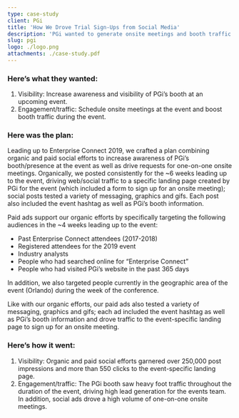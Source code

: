 ```yaml
---
type: case-study
client: PGi
title: 'How We Drove Trial Sign-Ups from Social Media'
description: 'PGi wanted to generate onsite meetings and booth traffic at a key yearly event. They came to the BrandGlue team for strategy and execution on an organic and paid event social campaign.'
slug: pgi
logo: ./logo.png
attachments: ./case-study.pdf
---
```


### Here’s what they wanted:

1. Visibility: Increase awareness and visibility of PGi’s booth at an upcoming event.
2. Engagement/traffic: Schedule onsite meetings at the event and boost booth traffic during the event.

### Here was the plan:

Leading up to Enterprise Connect 2019, we crafted a plan combining organic and paid social efforts to increase awareness of PGi’s booth/presence at the event as well as drive requests for one-on-one onsite meetings. Organically, we posted consistently for the ~6 weeks leading up to the event, driving web/social traffic to a specific landing page created by PGi for the event (which included a form to sign up for an onsite meeting); social posts tested a variety of messaging, graphics and gifs. Each post also included the event hashtag as well as PGi’s booth information.

Paid ads support our organic efforts by specifically targeting the following audiences in the ~4 weeks leading up to the event:

- Past Enterprise Connect attendees (2017-2018)
- Registered attendees for the 2019 event
- Industry analysts
- People who had searched online for “Enterprise Connect”
- People who had visited PGi’s website in the past 365 days

In addition, we also targeted people currently in the geographic area of the event (Orlando) during the week of the conference.

Like with our organic efforts, our paid ads also tested a variety of messaging, graphics and gifs; each ad included the event hashtag as well as PGi’s booth information and drove traffic to the event-specific landing page to sign up for an onsite meeting.

### Here’s how it went:

1. Visibility: Organic and paid social efforts garnered over 250,000 post impressions and more than 550 clicks to the event-specific landing page.
2. Engagement/traffic: The PGi booth saw heavy foot traffic throughout the duration of the event, driving high lead generation for the events team. In addition, social ads drove a high volume of one-on-one onsite meetings.
